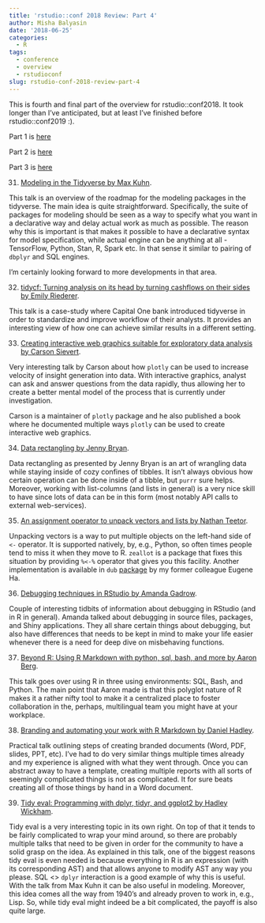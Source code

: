 ```yaml
---
title: 'rstudio::conf 2018 Review: Part 4'
author: Misha Balyasin
date: '2018-06-25'
categories:
  - R
tags:
  - conference
  - overview
  - rstudioconf
slug: rstudio-conf-2018-review-part-4
---
```


This is fourth and final part of the overview for rstudio::conf2018. It took longer than I've anticipated, but at least I've finished before rstudio::conf2019 :). 

Part 1 is [here](https://www.mishabalyasin.com/2018/05/26/rstudio-conf-2018-review-part-1/)

Part 2 is [here](https://www.mishabalyasin.com/2018/06/03/rstudio-conf-2018-review-part-2/)

Part 3 is [here](https://www.mishabalyasin.com/2018/06/22/rstudio-conf-2018-review-part-3/)

31. [Modeling in the Tidyverse by Max Kuhn](https://www.rstudio.com/resources/videos/modeling-in-the-tidyverse/).

This talk is an overview of the roadmap for the modeling packages in the tidyverse. The main idea is quite straightforward. Specifically, the suite of packages for modeling should be seen as a way to specify what you want in a declarative way and delay actual work as much as possible. The reason why this is important is that makes it possible to have a declarative syntax for model specification, while actual engine can be anything at all - TensorFlow, Python, Stan, R, Spark etc. In that sense it similar to pairing of `dbplyr` and SQL engines.

I'm certainly looking forward to more developments in that area.

32. [tidycf: Turning analysis on its head by turning cashflows on their sides by Emily Riederer](https://www.rstudio.com/resources/videos/tidycf-turning-analysis-on-its-head-by-turning-cashflows-on-their-sides/).

This talk is a case-study where Capital One bank introduced tidyverse in order to standardize and improve workflow of their analysts. It provides an interesting view of how one can achieve similar results in a different setting.

33. [Creating interactive web graphics suitable for exploratory data analysis by Carson Sievert](https://www.rstudio.com/resources/videos/creating-interactive-web-graphics-suitable-for-exploratory-data-analysis/).

Very interesting talk by Carson about how `plotly` can be used to increase velocity of insight generation into data. With interactive graphics, analyst can ask and answer questions from the data rapidly, thus allowing her to create a better mental model of the process that is currently under investigation. 

Carson is a maintainer of `plotly` package and he also published a book where he documented multiple ways `plotly` can be used to create interactive web graphics.

34. [Data rectangling by Jenny Bryan](https://www.rstudio.com/resources/videos/data-rectangling/).

Data rectangling as presented by Jenny Bryan is an art of wrangling data while staying inside of cozy confines of tibbles. It isn't always obvious how certain operation can be done inside of a tibble, but `purrr` sure helps. Moreover, working with list-columns (and lists in general) is a very nice skill to have since lots of data can be in this form (most notably API calls to external web-services). 

35. [An assignment operator to unpack vectors and lists by Nathan Teetor](https://www.rstudio.com/resources/videos/an-assignment-operator-to-unpack-vectors-and-lists/).

Unpacking vectors is a way to put multiple objects on the left-hand side of `<-` operator. It is supported natively, by, e.g., Python, so often times people tend to miss it when they move to R. `zeallot` is a package that fixes this situation by providing `%<-%` operator that gives you this facility. Another implementation is available in `dub` [package](https://github.com/egnha/dub) by my former colleague Eugene Ha.

36. [Debugging techniques in RStudio by Amanda Gadrow](https://www.rstudio.com/resources/videos/debugging-techniques-in-rstudio/).

Couple of interesting tidbits of information about debugging in RStudio (and in R in general). Amanda talked about debugging in source files, packages, and Shiny applications. They all share certain things about debugging, but also have differences that needs to be kept in mind to make your life easier whenever there is a need for deep dive on misbehaving functions.

37. [Beyond R: Using R Markdown with python, sql, bash, and more by Aaron Berg](https://www.rstudio.com/resources/videos/beyond-r-using-r-markdown-with-python-sql-bash-and-more/).

This talk goes over using R in three using environments: SQL, Bash, and Python. The main point that Aaron made is that this polyglot nature of R makes it a rather nifty tool to make it a centralized place to foster collaboration in the, perhaps, multilingual team you might have at your workplace.

38. [Branding and automating your work with R Markdown by Daniel Hadley](https://www.rstudio.com/resources/videos/branding-and-automating-your-work-with-r-markdown/).

Practical talk outlining steps of creating branded documents (Word, PDF, slides, PPT, etc). I've had to do very similar things multiple times already and my experience is aligned with what they went through. Once you can abstract away to have a template, creating multiple reports with all sorts of seemingly complicated things is not as complicated. It for sure beats creating all of those things by hand in a Word document.

39. [Tidy eval: Programming with dplyr, tidyr, and ggplot2 by Hadley Wickham](https://www.rstudio.com/resources/videos/tidy-eval-programming-with-dplyr-tidyr-and-ggplot2/).

Tidy eval is a very interesting topic in its own right. On top of that it tends to be fairly complicated to wrap your mind around, so there are probably multiple talks that need to be given in order for the community to have a solid grasp on the idea. As explained in this talk, one of the biggest reasons tidy eval is even needed is because everything in R is an expression (with its corresponding AST) and that allows anyone to modify AST any way you please. SQL <> `dplyr` interaction is a good example of why this is useful. With the talk from Max Kuhn it can be also useful in modeling. Moreover, this idea comes all the way from 1940's and already proven to work in, e.g., Lisp. So, while tidy eval might indeed be a bit complicated, the payoff is also quite large.
